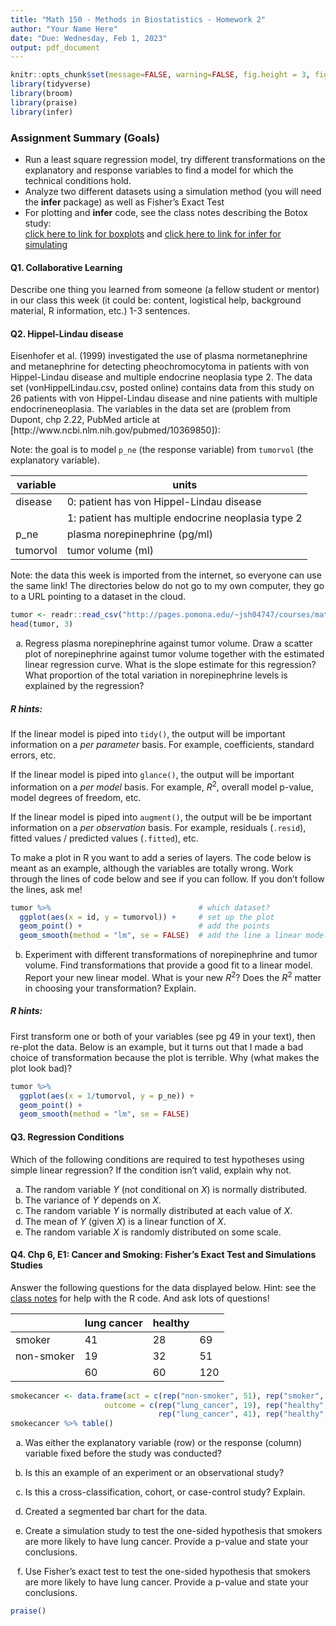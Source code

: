 ```yaml
---
title: "Math 150 - Methods in Biostatistics - Homework 2"
author: "Your Name Here"
date: "Due: Wednesday, Feb 1, 2023"
output: pdf_document
---
```


```r
knitr::opts_chunk$set(message=FALSE, warning=FALSE, fig.height = 3, fig.width = 4, fig.align = "center")
library(tidyverse)
library(broom)
library(praise)
library(infer)
```


### Assignment Summary (Goals)
* Run a least square regression model, try different transformations on the explanatory and response variables to find a model for which the technical conditions hold.
* Analyze two different datasets using a simulation method (you will need the **infer** package) as well as Fisher's Exact Test
* For plotting and **infer** code, see the class notes describing the Botox study:  
[click here to link for boxplots](http://st47s.com/Math150/Notes/analysis-of-categorical-data.html#inferFET) and [click here to link for infer for simulating](http://st47s.com/Math150/Notes/analysis-of-categorical-data.html#inferFET)


#### Q1. Collaborative Learning
Describe one thing you learned from someone (a fellow student or mentor) in our class this week (it could be: content, logistical help, background material, R information, etc.)  1-3 sentences.


#### Q2. Hippel-Lindau disease
Eisenhofer et al. (1999) investigated the use of plasma normetanephrine and metanephrine for detecting pheochromocytoma in patients with von Hippel-Lindau disease and multiple endocrine neoplasia type 2.  The data set (vonHippelLindau.csv, posted online) contains data from this study on 26 patients with von Hippel-Lindau disease and nine patients with multiple endocrineneoplasia.  The variables in the data set are (problem from Dupont, chp 2.22, PubMed article at [http://www.ncbi.nlm.nih.gov/pubmed/10369850]):


Note: the goal is to model `p_ne` (the response variable) from `tumorvol` (the explanatory variable).

| variable | units                                               |
|----------|----------------------------------------------------|
| disease  | 0: patient has von Hippel-Lindau disease           |
|          | 1: patient has multiple endocrine neoplasia type 2 |
| p_ne     | plasma norepinephrine (pg/ml)                      |
| tumorvol      | tumor volume (ml)                     |

Note:  the data this week is imported from the internet, so everyone can use the same link! The directories below do not go to my own computer, they go to a URL pointing to a dataset in the cloud.

```r
tumor <- readr::read_csv("http://pages.pomona.edu/~jsh04747/courses/math150/vonHippelLindau.csv")
head(tumor, 3)
```



(a) Regress plasma norepinephrine against tumor volume.  Draw a scatter plot of norepinephrine against tumor volume together with the estimated linear regression curve.  What is the slope estimate for this regression? What proportion of the total variation in norepinephrine levels is explained by the regression?


##### R hints: {-}

If the linear model is piped into `tidy()`, the output will be important information on a *per parameter* basis.  For example, coefficients, standard errors, etc.

If the linear model is piped into `glance()`, the output will be important information on a *per model* basis.  For example, $R^2$, overall model p-value, model degrees of freedom, etc.

If the linear model is piped into `augment()`, the output will be be important information on a *per observation* basis.  For example, residuals (`.resid`), fitted values / predicted values (`.fitted`), etc.

To make a plot in R you want to add a series of layers.  The code below is meant as an example, although the variables are totally wrong.  Work through the lines of code below and see if you can follow.  If you don't follow the lines, ask me!

```r
tumor %>%                                 # which dataset?
  ggplot(aes(x = id, y = tumorvol)) +     # set up the plot
  geom_point() +                          # add the points
  geom_smooth(method = "lm", se = FALSE)  # add the line a linear model without error bounds
```


(b) Experiment with different transformations of norepinephrine and tumor volume.  Find transformations that provide a good fit to a linear model.  Report your new linear model.  What is your new $R^2$?  Does the $R^2$ matter in choosing your transformation?  Explain.


##### R hints: {-}

First transform one or both of your variables (see pg 49 in your text), then re-plot the data.  Below is an example, but it turns out that I made a bad choice of transformation because the plot is terrible.  Why (what makes the plot look bad)?


```r
tumor %>%
  ggplot(aes(x = 1/tumorvol, y = p_ne)) +
  geom_point() +
  geom_smooth(method = "lm", se = FALSE)
```


#### Q3. Regression Conditions

Which of the following conditions are required to test hypotheses using simple linear regression?  If the condition isn't valid, explain why not.

(a) The random variable $Y$ (not conditional on $X$) is normally distributed.
(b) The variance of $Y$ depends on $X$.
(c) The random variable $Y$ is normally distributed at each value of $X$.
(d) The mean of $Y$ (given $X$) is a linear function of $X$.
(e) The random variable $X$ is randomly distributed on some scale.



#### Q4. Chp 6, E1: Cancer and Smoking: Fisher's Exact Test and Simulations Studies

Answer the following questions for the data displayed below.  Hint: see the [class notes](http://st47s.com/Math150/Notes/analysis-of-categorical-data.html#r-example-categorical-data-botox-and-back-pain) for help with the R code.  And ask lots of questions!

|            | lung cancer | healthy |     |
|------------|-------------|---------|-----|
| smoker     | 41          | 28      | 69  |
| non-smoker | 19          | 32      | 51  |
|            | 60          | 60      | 120 |

```r
smokecancer <- data.frame(act = c(rep("non-smoker", 51), rep("smoker", 69)),
                     outcome = c(rep("lung_cancer", 19), rep("healthy", 32), 
                                 rep("lung_cancer", 41), rep("healthy", 28)))
smokecancer %>% table()
```

(a) Was either the explanatory variable (row) or the response (column) variable fixed before the study was conducted?

(b) Is this an example of an experiment or an observational study?

(c) Is this a cross-classification, cohort, or case-control study?  Explain.

(d) Created a segmented bar chart for the data.

(e) Create a simulation study to test the one-sided hypothesis that smokers are more likely to have lung cancer.  Provide a p-value and state your conclusions.

(f) Use Fisher's exact test to test the one-sided hypothesis that smokers are more likely to have lung cancer.  Provide a p-value and state your conclusions.




```r
praise()
```


